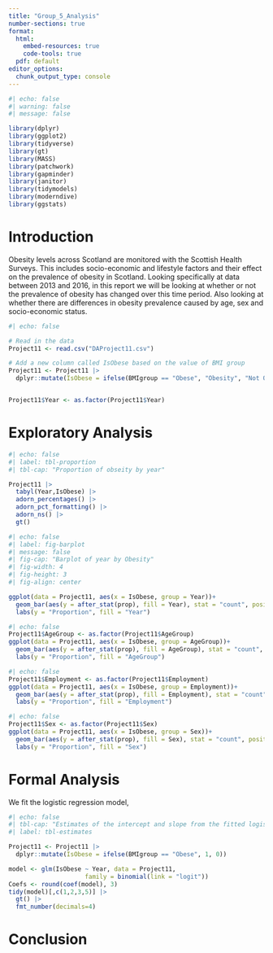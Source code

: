 ```yaml
---
title: "Group_5_Analysis"
number-sections: true
format: 
  html:
    embed-resources: true
    code-tools: true
  pdf: default
editor_options: 
  chunk_output_type: console
---
```


```r
#| echo: false
#| warning: false
#| message: false

library(dplyr)
library(ggplot2)
library(tidyverse)
library(gt)
library(MASS)
library(patchwork)
library(gapminder)
library(janitor)
library(tidymodels)
library(moderndive)
library(ggstats)
```

# Introduction {#sec-intro}

Obesity levels across Scotland are monitored with the Scottish Health Surveys. This includes socio-economic and lifestyle factors and their effect on the prevalence of obesity in Scotland. Looking specifically at data between 2013 and 2016, in this report we will be looking at whether or not the prevalence of obesity has changed over this time period. Also looking at whether there are differences in obesity prevalence caused by age, sex and socio-economic status.

```r
#| echo: false

# Read in the data
Project11 <- read.csv("DAProject11.csv")

# Add a new column called IsObese based on the value of BMI group
Project11 <- Project11 |>
  dplyr::mutate(IsObese = ifelse(BMIgroup == "Obese", "Obesity", "Not Obesity"))


Project11$Year <- as.factor(Project11$Year)
```

# Exploratory Analysis {#sec-exp}

```r
#| echo: false
#| label: tbl-proportion
#| tbl-cap: "Proportion of obseity by year"

Project11 |>
  tabyl(Year,IsObese) |>
  adorn_percentages() |>
  adorn_pct_formatting() |>
  adorn_ns() |>
  gt()
```

```r
#| echo: false
#| label: fig-barplot
#| message: false
#| fig-cap: "Barplot of year by Obesity"
#| fig-width: 4
#| fig-height: 3
#| fig-align: center

ggplot(data = Project11, aes(x = IsObese, group = Year))+
  geom_bar(aes(y = after_stat(prop), fill = Year), stat = "count", position = "dodge") +
  labs(y = "Proportion", fill = "Year")
```

```r
#| echo: false
Project11$AgeGroup <- as.factor(Project11$AgeGroup)
ggplot(data = Project11, aes(x = IsObese, group = AgeGroup))+
  geom_bar(aes(y = after_stat(prop), fill = AgeGroup), stat = "count", position = "dodge") +
  labs(y = "Proportion", fill = "AgeGroup")
```


```r
#| echo: false
Project11$Employment <- as.factor(Project11$Employment)
ggplot(data = Project11, aes(x = IsObese, group = Employment))+
  geom_bar(aes(y = after_stat(prop), fill = Employment), stat = "count", position = "dodge") +
  labs(y = "Proportion", fill = "Employment")
```

```r
#| echo: false
Project11$Sex <- as.factor(Project11$Sex)
ggplot(data = Project11, aes(x = IsObese, group = Sex))+
  geom_bar(aes(y = after_stat(prop), fill = Sex), stat = "count", position = "dodge") +
  labs(y = "Proportion", fill = "Sex")
```


# Formal Analysis {#sec-formal}

We fit the logistic regression model,

```r
#| echo: false
#| tbl-cap: "Estimates of the intercept and slope from the fitted logistic regression model"
#| label: tbl-estimates

Project11 <- Project11 |>
  dplyr::mutate(IsObese = ifelse(BMIgroup == "Obese", 1, 0))

model <- glm(IsObese ~ Year, data = Project11,
                     family = binomial(link = "logit")) 
Coefs <- round(coef(model), 3)
tidy(model)[,c(1,2,3,5)] |>
  gt() |>
  fmt_number(decimals=4)

```

# Conclusion {#sec-con}
